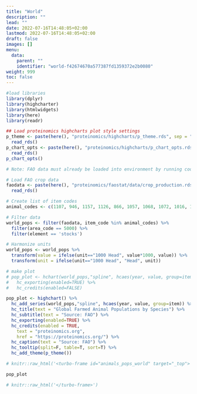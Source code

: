 ```yaml
---
title: "World"
description: ""
lead: ""
date: 2022-07-16T14:48:05+02:00
lastmod: 2022-07-16T14:48:05+02:00
draft: false
images: []
menu:
  data:
    parent: ""
    identifier: "world-f42674670a577387fd1359372e2b0080"
weight: 999
toc: false
---
```


```r
#load libraries
library(dplyr)
library(highcharter)
library(htmlwidgets)
library(here)
library(readr)

## Load proteinomics highcharts plot style settings
p_theme <- paste(here(), "proteinomics/highcharts/p_theme.rds", sep = "/") %>%
  read_rds()
p_chart_opts <- paste(here(), "proteinomics/highcharts/p_chart_opts.rds", sep = "/") %>%
  read_rds()
p_chart_opts()

```


```r

# Note: FAO data must already be loaded into environment by running code in the FAO Data file

# Load FAO crop data
faodata <- paste(here(), "proteinomics/faostat/data/crop_production.rds", sep="/") %>%
  read_rds()

# Create list of item codes
animal_codes <- c(1107, 946, 1157, 1126, 866, 1057, 1068, 1072, 1016, 1096, 1110, 1034, 1140, 1150, 976)

# Filter data 
world_pops <- filter(faodata, item_code %in% animal_codes) %>%
  filter(area_code == 5000) %>%
  filter(element == 'stocks')

# Harmonize units
world_pops <- world_pops %>%
  transform(value = ifelse(unit=="1000 Head", value*1000, value)) %>%
  transform(unit = ifelse(unit=="1000 Head", "Head", unit))

# make plot
# pop_plot <- hchart(world_pops,"spline", hcaes(year, value, group=item)) %>%
#   hc_exporting(enabled=TRUE) %>%
#   hc_credits(enabled=FALSE)

pop_plot <- highchart() %>%
  hc_add_series(world_pops,"spline", hcaes(year, value, group=item)) %>%
  hc_title(text = "Global Farmed Animal Populations by Species") %>%
  hc_subtitle(text = "Source: FAO") %>%
  hc_exporting(enabled=TRUE) %>%
  hc_credits(enabled = TRUE,
    text = "proteinomics.org",
    href = "https://proteinomics.org/") %>%
  hc_caption(text = "Source: FAO") %>%
  hc_tooltip(split=F, table=T, sort=T) %>%
  hc_add_theme(p_theme())

# knitr::raw_html('<turbo-frame id="animals_pops_world" target="_top">')

pop_plot

# knitr::raw_html('</turbo-frame>')

```

